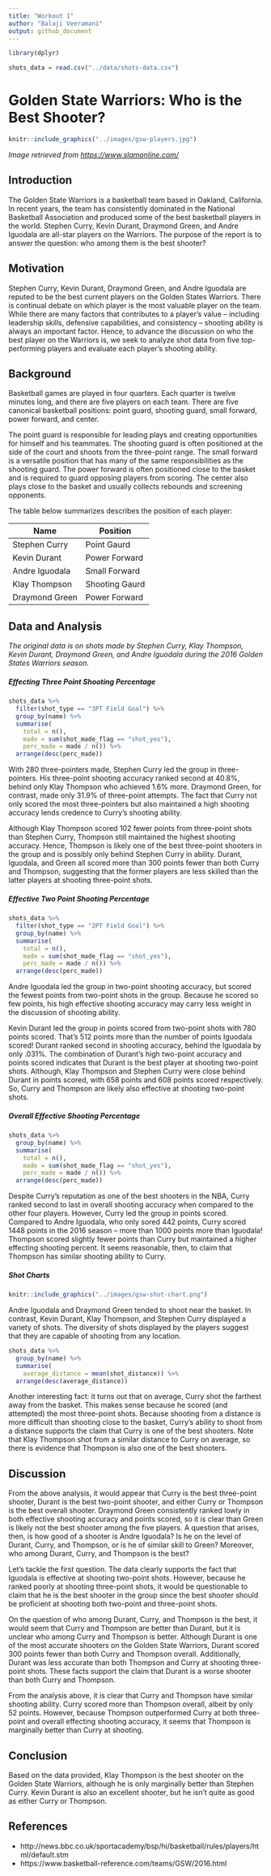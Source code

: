 ```yaml
---
title: "Workout 1"
author: "Balaji Veeramani"
output: github_document
---
```


```r
library(dplyr)

shots_data = read.csv("../data/shots-data.csv")
```

# Golden State Warriors: Who is the Best Shooter?

```r
knitr::include_graphics("../images/gsw-players.jpg")
```
*Image retrieved from [https://www.slamonline.com/](https://www.slamonline.com/nba/stephen-curry-kevin-durant-klay-thompson-combine-78-points/)*

## Introduction
The Golden State Warriors is a basketball team based in Oakland, California. In recent years, the team has consistently dominated in the National Basketball Association and produced some of the best basketball players in the world. Stephen Curry, Kevin Durant, Draymond Green, and Andre Iguodala are all-star players on the Warriors. The purpose of the report is to answer the question: who among them is the best shooter? 

## Motivation
Stephen Curry, Kevin Durant, Draymond Green, and Andre Iguodala are reputed to be the best current players on the Golden States Warriors. There is continual debate on which player is the most valuable player on the team. While there are many factors that contributes to a player's value -- including leadership skills, defensive capabilities, and consistency -- shooting ability is always an important factor. Hence, to advance the discussion on who the best player on the Warriors is, we seek to analyze shot data from five top-performing players and evaluate each player's shooting ability.

## Background
Basketball games are played in four quarters. Each quarter is twelve minutes long, and there are five players on each team. There are five canonical basketball positions: point guard, shooting guard, small forward, power forward, and center. 

The point guard is responsible for leading plays and creating opportunities for himself and his teammates. The shooting guard is often positioned at the side of the court and shoots from the three-point range. The small forward is a versatile position that has many of the same responsibilities as the shooting guard. The power forward is often positioned close to the basket and is required to guard opposing players from scoring. The center also plays close to the basket and usually collects rebounds and screening opponents.

The table below summarizes describes the position of each player:

|Name|Position|
|----|--------|
Stephen Curry|Point Gaurd
Kevin Durant| Power Forward
Andre Iguodala| Small Forward
Klay Thompson| Shooting Gaurd
Draymond Green| Power Forward

## Data and Analysis
*The original data is on shots made by Stephen Curry, Klay Thompson, Kevin Durant, Draymond Green, and Andre Iguodala during the 2016 Golden States Warriors season.*

##### Effecting Three Point Shooting Percentage
```r
shots_data %>% 
  filter(shot_type == "3PT Field Goal") %>% 
  group_by(name) %>% 
  summarise(
    total = n(), 
    made = sum(shot_made_flag == "shot_yes"), 
    perc_made = made / n()) %>% 
  arrange(desc(perc_made))
```
With 280 three-pointers made, Stephen Curry led the group in three-pointers. His three-point shooting accuracy ranked second at 40.8%, behind only Klay Thompson who achieved 1.6% more. Draymond Green, for contrast, made only 31.9% of three-point attempts. The fact that Curry not only scored the most three-pointers but also maintained a high shooting accuracy lends credence to Curry's shooting ability. 

Although Klay Thompson scored 102 fewer points from three-point shots than Stephen Curry, Thompson still maintained the highest shooting accuracy. Hence, Thompson is likely one of the best three-point shooters in the group and is possibly only behind Stephen Curry in ability. Durant, Iguodala, and Green all scored more than 300 points fewer than both Curry and Thompson, suggesting that the former players are less skilled than the latter players at shooting three-point shots.  

##### Effective Two Point Shooting Percentage
```r
shots_data %>% 
  filter(shot_type == "2PT Field Goal") %>% 
  group_by(name) %>% 
  summarise(
    total = n(), 
    made = sum(shot_made_flag == "shot_yes"), 
    perc_made = made / n()) %>% 
  arrange(desc(perc_made))
```
Andre Iguodala led the group in two-point shooting accuracy, but scored the fewest points from two-point shots in the group. Because he scored so few points, his high effective shooting accuracy may carry less weight in the discussion of shooting ability. 

Kevin Durant led the group in points scored from two-point shots with 780 points scored. That's 512 points more than the number of points Iguodala scored! Durant ranked second in shooting accuracy, behind the Iguodala by only .031%. The combination of Durant's high two-point accuracy and points scored indicates that Durant is the best player at shooting two-point shots. Although, Klay Thompson and Stephen Curry were close behind Durant in points scored, with 658 points and 608 points scored respectively. So, Curry and Thompson are likely also effective at shooting two-point shots.

##### Overall Effective Shooting Percentage
```r
shots_data %>% 
  group_by(name) %>% 
  summarise(
    total = n(), 
    made = sum(shot_made_flag == "shot_yes"), 
    perc_made = made / n()) %>% 
  arrange(desc(perc_made))
```
Despite Curry's reputation as one of the best shooters in the NBA, Curry ranked second to last in overall shooting accuracy when compared to the other four players. However, Curry led the group in points scored. Compared to Andre Iguodala, who only sored 442 points, Curry scored 1448 points in the 2016 season -- more than 1000 points more than Iguodala! Thompson scored slightly fewer points than Curry but maintained a higher effecting shooting percent. It seems reasonable, then, to claim that Thompson has similar shooting ability to Curry. 

##### Shot Charts
```r
knitr::include_graphics("../images/gsw-shot-chart.png")
```
Andre Iguodala and Draymond Green tended to shoot near the basket. In contrast, Kevin Durant, Klay Thompson, and Stephen Curry displayed a variety of shots. The diversity of shots displayed by the players suggest that they are capable of shooting from any location. 

```r
shots_data %>%
  group_by(name) %>%
  summarise(
    average_distance = mean(shot_distance)) %>%
  arrange(desc(average_distance))
```
Another interesting fact: it turns out that on average, Curry shot the farthest away from the basket. This makes sense because he scored (and attempted) the most three-point shots. Because shooting from a distance is more difficult than shooting close to the basket, Curry's ability to shoot from a distance supports the claim that Curry is one of the best shooters. Note that Klay Thompson shot from a similar distance to Curry on average, so there is evidence that Thompson is also one of the best shooters.

## Discussion
From the above analysis, it would appear that Curry is the best three-point shooter, Durant is the best two-point shooter, and either Curry or Thompson is the best overall shooter. Draymond Green consistently ranked lowly in both effective shooting accuracy and points scored, so it is clear than Green is likely not the best shooter among the five players. A question that arises, then, is how good of a shooter is Andre Iguodala? Is he on the level of Durant, Curry, and Thompson, or is he of similar skill to Green? Moreover, who among Durant, Curry, and Thompson is the best?

Let's tackle the first question. The data clearly supports the fact that Iguodala is effective at shooting two-point shots. However, because he ranked poorly at shooting three-point shots, it would be questionable to claim that he is the best shooter in the group since the best shooter should be proficient at shooting both two-point and three-point shots.

On the question of who among Durant, Curry, and Thompson is the best, it would seem that Curry and Thompson are better than Durant, but it is unclear who among Curry and Thompson is better. Although Durant is one of the most accurate shooters on the Golden State Warriors, Durant scored 300 points fewer than both Curry and Thompson overall. Additionally, Durant was less accurate than both Thompson and Curry at shooting three-point shots. These facts support the claim that Durant is a worse shooter than both Curry and Thompson.

From the analysis above, it is clear that Curry and Thompson have similar shooting ability. Curry scored more than Thompson overall, albeit by only 52 points. However, because Thompson outperformed Curry at both three-point and overall effecting shooting accuracy, it seems that Thompson is marginally better than Curry at shooting.

## Conclusion
Based on the data provided, Klay Thompson is the best shooter on the Golden State Warriors, although he is only marginally better than Stephen Curry. Kevin Durant is also an excellent shooter, but he isn't quite as good as either Curry or Thompson.  

## References
* http://news.bbc.co.uk/sportacademy/bsp/hi/basketball/rules/players/html/default.stm
* https://www.basketball-reference.com/teams/GSW/2016.html
